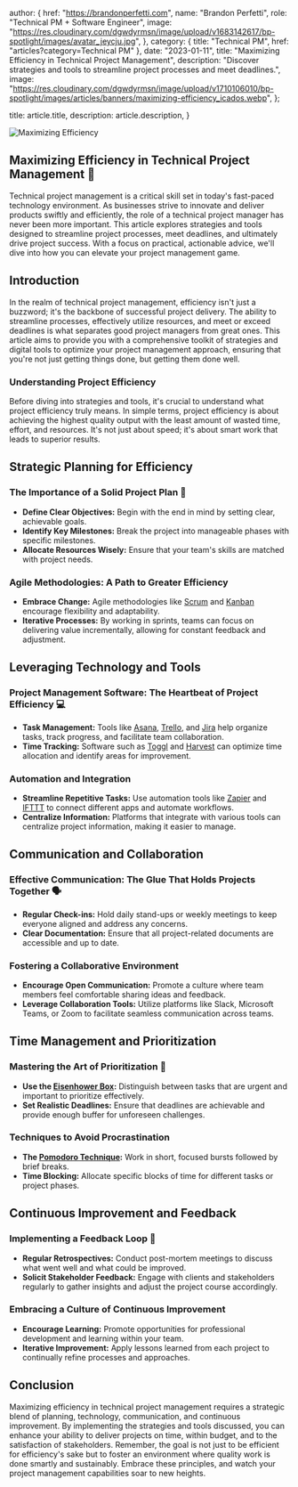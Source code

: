 
  author: {
    href: "https://brandonperfetti.com",
    name: "Brandon Perfetti",
    role: "Technical PM + Software Engineer",
    image:
      "https://res.cloudinary.com/dgwdyrmsn/image/upload/v1683142617/bp-spotlight/images/avatar_jeycju.jpg",
  },
  category: { title: "Technical PM", href: "articles?category=Technical PM" },
  date: "2023-01-11",
  title:
    "Maximizing Efficiency in Technical Project Management",
  description: "Discover strategies and tools to streamline project processes and meet deadlines.",
  image:
    "https://res.cloudinary.com/dgwdyrmsn/image/upload/v1710106010/bp-spotlight/images/articles/banners/maximizing-efficiency_icados.webp",
};

  title: article.title,
  description: article.description,
}


<img className="mx-auto" src={article.image} alt="Maximizing Efficiency" />

## Maximizing Efficiency in Technical Project Management 🚀

Technical project management is a critical skill set in today's fast-paced technology environment. As businesses strive to innovate and deliver products swiftly and efficiently, the role of a technical project manager has never been more important. This article explores strategies and tools designed to streamline project processes, meet deadlines, and ultimately drive project success. With a focus on practical, actionable advice, we'll dive into how you can elevate your project management game.

## Introduction

In the realm of technical project management, efficiency isn't just a buzzword; it's the backbone of successful project delivery. The ability to streamline processes, effectively utilize resources, and meet or exceed deadlines is what separates good project managers from great ones. This article aims to provide you with a comprehensive toolkit of strategies and digital tools to optimize your project management approach, ensuring that you're not just getting things done, but getting them done well.

### Understanding Project Efficiency

Before diving into strategies and tools, it's crucial to understand what project efficiency truly means. In simple terms, project efficiency is about achieving the highest quality output with the least amount of wasted time, effort, and resources. It's not just about speed; it's about smart work that leads to superior results.

## Strategic Planning for Efficiency

### The Importance of a Solid Project Plan 📝

- **Define Clear Objectives:** Begin with the end in mind by setting clear, achievable goals.
- **Identify Key Milestones:** Break the project into manageable phases with specific milestones.
- **Allocate Resources Wisely:** Ensure that your team's skills are matched with project needs.

### Agile Methodologies: A Path to Greater Efficiency

- **Embrace Change:** Agile methodologies like [Scrum](https://en.wikipedia.org/wiki/Scrum_(software_development)) and [Kanban](https://en.wikipedia.org/wiki/Kanban_(development)) encourage flexibility and adaptability.
- **Iterative Processes:** By working in sprints, teams can focus on delivering value incrementally, allowing for constant feedback and adjustment.

## Leveraging Technology and Tools

### Project Management Software: The Heartbeat of Project Efficiency 💻

- **Task Management:** Tools like [Asana](https://asana.com/), [Trello](https://trello.com/), and [Jira](https://www.atlassian.com/software/jira) help organize tasks, track progress, and facilitate team collaboration.
- **Time Tracking:** Software such as [Toggl](https://toggl.com/) and [Harvest](https://www.getharvest.com/) can optimize time allocation and identify areas for improvement.

### Automation and Integration

- **Streamline Repetitive Tasks:** Use automation tools like [Zapier](https://zapier.com/) and [IFTTT](https://ifttt.com/) to connect different apps and automate workflows.
- **Centralize Information:** Platforms that integrate with various tools can centralize project information, making it easier to manage.

## Communication and Collaboration

### Effective Communication: The Glue That Holds Projects Together 🗣

- **Regular Check-ins:** Hold daily stand-ups or weekly meetings to keep everyone aligned and address any concerns.
- **Clear Documentation:** Ensure that all project-related documents are accessible and up to date.

### Fostering a Collaborative Environment

- **Encourage Open Communication:** Promote a culture where team members feel comfortable sharing ideas and feedback.
- **Leverage Collaboration Tools:** Utilize platforms like Slack, Microsoft Teams, or Zoom to facilitate seamless communication across teams.

## Time Management and Prioritization

### Mastering the Art of Prioritization 🎯

- **Use the [Eisenhower Box](https://en.wikipedia.org/wiki/Time_management#The_Eisenhower_Method):** Distinguish between tasks that are urgent and important to prioritize effectively.
- **Set Realistic Deadlines:** Ensure that deadlines are achievable and provide enough buffer for unforeseen challenges.

### Techniques to Avoid Procrastination

- **The [Pomodoro Technique](https://en.wikipedia.org/wiki/Pomodoro_Technique):** Work in short, focused bursts followed by brief breaks.
- **Time Blocking:** Allocate specific blocks of time for different tasks or project phases.

## Continuous Improvement and Feedback

### Implementing a Feedback Loop 🔄

- **Regular Retrospectives:** Conduct post-mortem meetings to discuss what went well and what could be improved.
- **Solicit Stakeholder Feedback:** Engage with clients and stakeholders regularly to gather insights and adjust the project course accordingly.

### Embracing a Culture of Continuous Improvement

- **Encourage Learning:** Promote opportunities for professional development and learning within your team.
- **Iterative Improvement:** Apply lessons learned from each project to continually refine processes and approaches.

## Conclusion

Maximizing efficiency in technical project management requires a strategic blend of planning, technology, communication, and continuous improvement. By implementing the strategies and tools discussed, you can enhance your ability to deliver projects on time, within budget, and to the satisfaction of stakeholders. Remember, the goal is not just to be efficient for efficiency's sake but to foster an environment where quality work is done smartly and sustainably. Embrace these principles, and watch your project management capabilities soar to new heights.